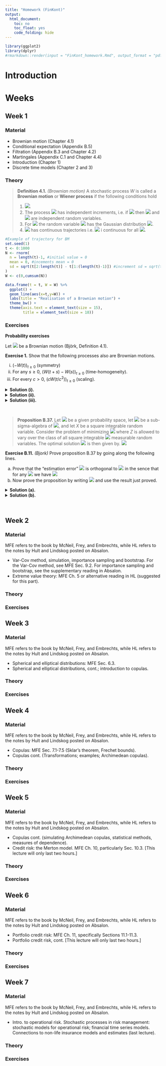 ```yaml
---
title: "Homework (FinKont)"
output:
  html_document:
    toc: no
    toc_float: yes
    code_folding: hide
---
```


```r
library(ggplot2)
library(dplyr)
#rmarkdown::render(input = "FinKont_homework.Rmd", output_format = "pdf_document")
```


# Introduction

# Weeks {.tabset}

## Week 1

### Material

  * Brownian motion (Chapter 4.1)
  * Conditional expectation (Appendix B.5) 
  * Filtration (Appendix B.3 and Chapter 4.2)
  * Martingales (Appendix C.1 and Chapter 4.4)
  * Introduction (Chapter 1)
  * Discrete time models (Chapter 2 and 3)

### Theory

>**Definition 4.1.** *(Brownian motion)* A stochastic process $W$ is called a **Brownian motion** or **Wiener process** if the following conditions hold
>
> 1. <img class="math inline"  src="https://math.vercel.app?inline=W_0=0"/>.
> 2. The process <img class="math inline"  src="https://math.vercel.app?inline=W"/> has independent increments, i.e. if <img class="math inline"  src="https://math.vercel.app?inline=r<s\le t< u"/> then <img class="math inline" src="https://math.vercel.app?inline=W_u-W_t"/> and <img class="math inline"  src="https://math.vercel.app?inline=W_s-W_r"/> are independent random variables.
> 3. For <img class="math inline"  src="https://math.vercel.app?inline=s<t"/> the random variable <img class="math inline"  src="https://math.vercel.app?inline=W_t-W_s"/> has the Gaussian distribution <img class="math inline"  src="https://math.vercel.app?inline=\mathcal{N}(0,t-s)" />.
> 4. <img class="math inline"  src="https://math.vercel.app?inline=W"/> has continuous trajectories i.e. <img class="math inline"  src="https://math.vercel.app?inline=s\mapsto W(s;\omega)"/> i continuous for all <img class="math inline"  src="https://math.vercel.app?inline=\omega \in\Omega"/>.

```r
#Example of trajectory for BM
set.seed(1)
t <- 0:1000
N <- rnorm(
  n = length(t)-1, #initial value = 0
  mean = 0, #incements mean = 0
  sd = sqrt(t[2:length(t)] - t[1:(length(t)-1)]) #increment sd = sqrt(t-s)
)
W <- c(0,cumsum(N))
```
```r
data.frame(t = t, W = W) %>%
  ggplot() +
  geom_line(aes(x=t,y=W)) +
  labs(title = "Realisation of a Brownian motion") +
  theme_bw() +
  theme(axis.text = element_text(size = 15),
        title = element_text(size = 18))
```

### Exercises

**Probability exercises**

Let <img class="math inline" src="https://math.vercel.app?inline=(W(t))_{t\ge}"/> be a Brownian motion (Björk, Definition 4.1).

**Exercise 1.** Show that the following processes also are Brownian motions.

 i. $(-W(t))_{t\ge 0}$ (symmetry)
 ii. For any $s\ge 0$, $(W(t+s)-W(s))_{t\ge 0}$ (time-homogeneity).
 iii. For every $c>0$, $(cW(t/c^2))_{t\ge 0}$ (scaling).

<details>
<summary>**Solution (i).**</summary>

By assumption $W$ is a Brownian motion and so it follows that

<span class="math center"><img src="https://math.vercel.app?from=-W_0=-1\cdot0=0."/></span>

Furthermore, for $r<s\le t< u$ it holds that $W_u-W_t$ and $W_s-W_r$ is independent. By seperate transformations the independence property is preserved and $-(W_u-W_t)$ and $-(W_s-W_r)$ is independent. Next, for a normal distributed random variable <img class="math inline"  src="https://math.now.sh?inline=N\sim\mathcal{N}(\mu,\sigma^2)"/> it holds, that for a scaler $c\in\mathbb{R}$ we have <img class="math inline"  src="https://math.vercel.app?inline=c N\sim\mathcal{N}(c\mu,c^2\sigma ^2)" />. Then obviously;

<span class="math center"><img src="https://math.vercel.app?from=-(W_t)=(-1)W_t\stackrel{d}{=}\mathcal{N}((-1)\cdot0,(-1)^2(t-s))\stackrel{d}{=}\mathcal{N}( 0,t-s)."/></span>

Lastly, let $\omega \in \Omega$ and consider the sample path <img src="https://math.vercel.app?inline=s\mapsto (-W_s)(\omega)"/>. Clearly for two continuous functions $f$ and $g$ it holds that <img src="https://math.vercel.app?inline=(g\circ f)"/> is continuous. Then with $g(f)=-f$ and <img src="https://math.vercel.app?inline=f(t)=W_t(\omega)"/>$ it follows that <img src="https://math.vercel.app?inline=(-W_t)=(g\circ W)(t)"/> is also continuous.

</details>
<details>
<summary>**Solution (ii).**</summary>

Much like the previous exercise we define a new process and show the properties hold. Let $s\ge 0$ be chosen arbitrary. Now define $X_t=W(t+s)-W(s)$.

First, we let $t=0$ and see

<span class="math center"><img src="https://math.vercel.app?from=X_0=W(0+s)-W(s)=W(s)-W(s)=0."/></span>

Secondly, we have that for $r<u$:

<span class="math center"><img src="https://math.vercel.app?from=X_u-X_r=W(u+s)-W(s)-(W(r+s)-W(s))=W(u+s)-W(r+s)\sim \mathcal{N}(0,u+s-(r+s))=\mathcal{N}(0,u-r)."/></span>

and since for $r<u\le k<l$ the translation $r+s<u+s\le k+s<l+s$ still holds and $X_l-X_k=W(l+s)-W(k+s)$ and $X_u-X_r=W(u+s)-W(k+s)$ are independent. Finally since $W_t(\omega)$ is continuous in $t$ hence the translation $W_{t+s}$ is continouos. Adding a constant yields a function that is also continuous, hence $X_t$ is continuous.

</details>
<details>
<summary>**Solution (iii).**</summary>

Let $c>0$ be given. We show that

<span class="math center"><img src="https://math.vercel.app?from=X_t=cW\left(\frac{t}{c^2}\right)"/></span>

is a Brownian motion. We simply show the four properties. Let $t=0$ and notice

<span class="math center"><img src="https://math.vercel.app?from=X_0=cW\left(\frac{0}{c^2}\right)=cW(0)=0."/></span>

The second property follows from seperate transformation and that for $r<u\le s<t$ we consider

<span class="math center"><img src="https://math.vercel.app?from=X_u-X_r=c\left(W\left(\frac{u}{c^2}\right)-W\left(\frac{r}{c^2}\right)\right)\hspace{20pt}\text{and}\hspace{20pt}X_t-X_s=c\left(W\left(\frac{t}{c^2}\right)-W\left(\frac{s}{c^2}\right)\right)"/></span>

and since $c,r,u,t,s>0$ we have the same order for the scaled version of $r,u,t,s$ and hence we have two independent RV scaled by $c$. Then by seperate transformations the variables is still independent. Next for the third property:

<span class="math center"><img src="https://math.vercel.app?from=X_t-X_s=c\left(W\left(\frac{t}{c^2}\right)-W\left(\frac{s}{c^2}\right)\right)\sim\mathcal{N}\left(c\cdot 0,c^2\left(\frac{t}{c^2}-\frac{s}{c^2}\right)\right)=\mathcal{N}(0,t-s)."/></span>

Where we use the properties of scaling a normal distributed random variable i.e. for $c>0$ and <img class="math inline"  src="https://math.vercel.app?inline= N\sim\mathcal{N}(\mu,\sigma ^2)" /> it follows that <img class="math inline"  src="https://math.vercel.app?inline=c N\sim\mathcal{N}(c\mu,c^2\sigma ^2)" />. Finally, the forth property follows since $g(f)=cf$ is continuous and $h(t)=t/c^2$ is continuous, then for any continuous function $f(s)$ it follows that <img src="https://math.vercel.app?inline=(g \circ f\circ h)=g(f(h(t)))"/> is continuous.

</details>

&nbsp;

>**Proposition B.37.** Let <img src="https://math.vercel.app?inline=(\Omega,\mathcal{F},P)"/> be a given probability space, let <img src="https://math.vercel.app?inline=\mathcal{G}"/> be a sub-sigma-algebra of <img src="https://math.vercel.app?inline=\mathcal{F}"/>, and let $X$ be a square integrable random variable.
>Consider the problem of minimizing
><span class="math center"><img src="https://math.vercel.app?from=E\left[(X-Z)^2\right]"/></span>
>where $Z$ is allowed to vary over the class of all square integrable <img src="https://math.vercel.app?inline=\mathcal{G}"/> measurable random variables. The optimal solution <img src="https://math.vercel.app?inline=\hat{Z}"/> is then given by.
><span class="math center"><img src="https://math.vercel.app?from=\hat{Z}=E[X\vert\mathcal{G}]."/></span>

**Exercise B.11.** *(Bjork)* Prove proposition B.37 by going along the following lines.

  a. Prove that the "estimation error" <img src="https://math.vercel.app?inline=X-E[X\vert\mathcal{G}]"/> is orthogonal to <img src="https://math.vercel.app?inline=L^2(\Omega,\mathcal{G},P)"/> in the sence that for any <img src="https://math.vercel.app?inline=Z\in L^2(\Omega,\mathcal{G},P)"/> we have
  <span class="math center"><img src="https://math.vercel.app?from=E[Z\cdot(X-E[X\vert\mathcal{G}])]=0"/></span>
  b. Now prove the proposition by writing
  <span class="math center"><img src="https://math.vercel.app?from=X-Z=(X-E[X\vert\mathcal{G}])%2B(E[X\vert\mathcal{G}]-Z)"/></span>
  and use the result just proved.

<details>
<summary>**Solution (a).**</summary>



</details>
<details>
<summary>**Solution (b).**</summary>



</details>

&nbsp;

## Week 2 

### Material

MFE refers to the book by McNeil, Frey, and Embrechts, while HL refers to the notes by Hult and Lindskog posted on Absalon.

 * Var-Cov method, simulation, importance sampling and bootstrap. For the Var-Cov method, see MFE Sec. 9.2. For importance sampling and bootstrap, see the supplementary reading in Absalon.
 * Extreme value theory: MFE Ch. 5 or alternative reading in HL (suggested for this part).

### Theory

### Exercises

## Week 3

### Material

MFE refers to the book by McNeil, Frey, and Embrechts, while HL refers to the notes by Hult and Lindskog posted on Absalon.

 * Spherical and elliptical distributions: MFE Sec. 6.3.
 * Spherical and elliptical distributions, cont.; introduction to copulas.

### Theory

### Exercises

## Week 4

### Material

MFE refers to the book by McNeil, Frey, and Embrechts, while HL refers to the notes by Hult and Lindskog posted on Absalon.

 * Copulas: MFE Sec. 7.1-7.5 (Sklar's theorem, Frechet bounds).
 * Copulas cont. (Transformations; examples; Archimedean copulas).

### Theory

### Exercises

## Week 5

### Material

MFE refers to the book by McNeil, Frey, and Embrechts, while HL refers to the notes by Hult and Lindskog posted on Absalon.

 * Copulas cont. (simulating Archimedean copulas, statistical methods, measures of dependence).
 * Credit risk: the Merton model. MFE Ch. 10, particularly Sec. 10.3. [This lecture will only last two hours.]

### Theory

### Exercises

## Week 6

### Material

MFE refers to the book by McNeil, Frey, and Embrechts, while HL refers to the notes by Hult and Lindskog posted on Absalon.

 * Portfolio credit risk: MFE Ch. 11, specifically Sections 11.1-11.3.
 * Portfolio credit risk, cont. [This lecture will only last two hours.]

### Theory

### Exercises

## Week 7

### Material

MFE refers to the book by McNeil, Frey, and Embrechts, while HL refers to the notes by Hult and Lindskog posted on Absalon.

 * Intro. to operational risk. Stochastic processes in risk management: stochastic models for operational risk; financial time series models. Connections to non-life insurance models and estimates (last lecture).

### Theory

### Exercises

